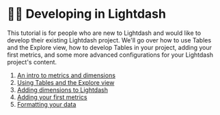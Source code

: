 # 👩‍💻 Developing in Lightdash

This tutorial is for people who are new to Lightdash and would like to develop their existing Lightdash project. We'll go over how to use Tables and the Explore view, how to develop Tables in your project, adding your first metrics, and some more advanced configurations for your Lightdash project's content.

1. [An intro to metrics and dimensions](/get-started/develop-in-lightdash/intro-metrics-dimensions)
2. [Using Tables and the Explore view](/get-started/exploring-data/using-explores)
2. [Adding dimensions to Lightdash](/guides/how-to-create-dimensions)
3. [Adding your first metrics](/guides/how-to-create-metrics)
4. [Formatting your data](/guides/formatting-your-fields)